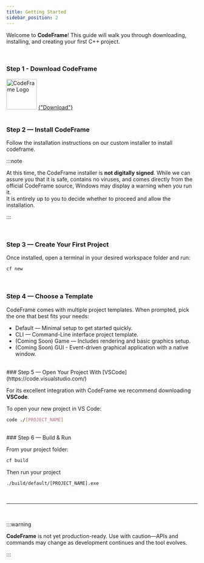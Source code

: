 ```yaml
---
title: Getting Started
sidebar_position: 2
---
```


Welcome to **CodeFrame**! This guide will walk you through downloading, installing, and creating your first C++ project.

<br />

### Step 1 - Download CodeFrame

<div
  style={{ display: "flex", alignItems: "center", gap: 9, margin: "16px 0" }}
>
  <img
    src="/img/logo.svg"
    alt="CodeFrame Logo"
    width="80"
    style={{ height: 65, width: "auto" }}
  />
  <a
    href="https://github.com/Xtreme-Studios-Inc/CodeFrameDocs/releases"
    target="_blank"
    style={{
      display: "inline-flex",
      alignItems: "center",
      padding: "13px 20px",
      lineHeight: 1,
      whiteSpace: "nowrap",
      backgroundColor: "var(--ifm-color-primary)",
      color: "white",
      borderRadius: 8,
      textDecoration: "none",
      fontWeight: "bold",
      fontFamily: "sans-serif",
      boxShadow: "0 2px 5px rgba(0,0,0,0.2)",
      alignSelf: "center",
      flex: "0 0 auto",
      height: "auto",
      marginLeft: 12,
    }}
  >
    {"Download"}
  </a>
</div>

<br />

### Step 2 — Install CodeFrame

Follow the installation instructions on our custom installer to install codeframe.

:::note

At this time, the CodeFrame installer is **not digitally signed**. While we can assure you that it is safe, contains no viruses, and comes directly from the official CodeFrame source, Windows may display a warning when you run it.  
It is entirely up to you to decide whether to proceed and allow the installation.

:::

<br />

### Step 3 — Create Your First Project

Once installed, open a terminal in your desired workspace folder and run:

```bash
cf new
```

<br />

### Step 4 — Choose a Template

CodeFrame comes with multiple project templates. When prompted, pick the one that best fits your needs:

- Default — Minimal setup to get started quickly.
- CLI — Command-Line interface project template.
- (Coming Soon) Game — Includes rendering and basic graphics setup.
- (Coming Soon) GUI - Event-driven graphical application with a native window.

<br />
### Step 5 — Open Your Project With [VSCode](https://code.visualstudio.com/)

For its excellent integration with CodeFrame we recommend downloading **VSCode**.

To open your new project in VS Code:

```bash
code ./[PROJECT_NAME]
```

<br />
### Step 6 — Build & Run

From your project folder:

```bash
cf build
```

Then run your project

```bash
./build/default/[PROJECT_NAME].exe
```

<br />

---

<br />

:::warning

**CodeFrame** is not yet production-ready. Use with caution—APIs and commands may change as development continues and the tool evolves.

:::
